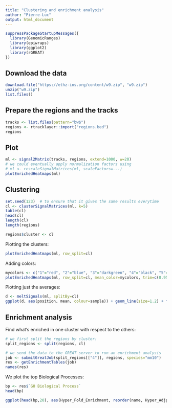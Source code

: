 ```yaml
---
title: "Clustering and enrichment analysis"
author: "Pierre-Luc"
output: html_document
---
```


```r
suppressPackageStartupMessages({
  library(GenomicRanges)
  library(epiwraps)
  library(ggplot2)
  library(rGREAT)
})
```


## Download the data
```r
download.file("https://ethz-ins.org/content/w9.zip", "w9.zip")
unzip("w9.zip")
list.files()
```

## Prepare the regions and the tracks

```r
tracks <- list.files(pattern="bw$")
regions <- rtracklayer::import("regions.bed")
regions
```

## Plot

```r
ml <- signal2Matrix(tracks, regions, extend=1000, w=20)
# we could eventually apply normalization factors using 
# ml <- rescaleSignalMatrices(ml, scaleFactors=...)
plotEnrichedHeatmaps(ml)
```

## Clustering

```r
set.seed(123)  # to ensure that it gives the same results everytime
cl <- clusterSignalMatrices(ml, k=5)
table(cl)
head(cl)
length(cl)
length(regions)

regions$cluster <- cl
```

Plotting the clusters:

```r
plotEnrichedHeatmaps(ml, row_split=cl)
```

Adding colors:

```r
mycolors <- c("1"="red", "2"="blue", "3"="darkgreen", "4"="black", "5"="yellow")
plotEnrichedHeatmaps(ml, row_split=cl, mean_color=mycolors, trim=c(0.95))
```

Plotting just the averages:

```r
d <- meltSignals(ml, splitBy=cl)
ggplot(d, aes(position, mean, colour=sample)) + geom_line(size=1.2) + facet_wrap(~split)
```


## Enrichment analysis

Find what's enriched in one cluster with respect to the others:

```r
# we first split the regions by cluster:
split_regions <- split(regions, cl)

# we send the data to the GREAT server to run an enrichment analysis
job <- submitGreatJob(split_regions[["4"]], regions, species="mm10")
res <- getEnrichmentTables(job)
names(res)
```

We plot the top Biological Processes:

```r
bp <- res$`GO Biological Process`
head(bp)

ggplot(head(bp,20), aes(Hyper_Fold_Enrichment, reorder(name, Hyper_Adjp_BH), size=Hyper_Foreground_Region_Hits, color=-log10(Hyper_Adjp_BH))) + geom_point() + scale_color_viridis_c()
```

